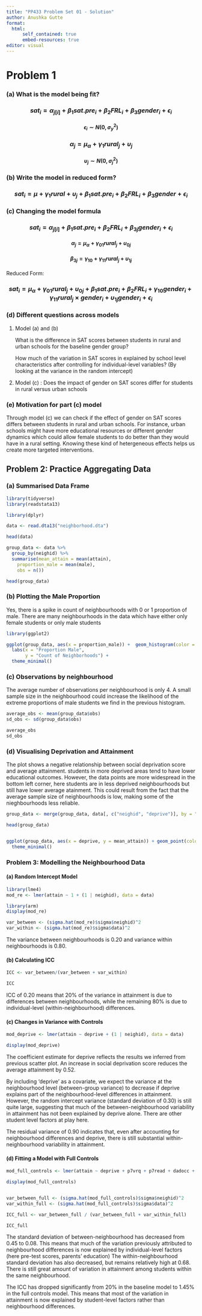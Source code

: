 ```yaml
---
title: "PP433 Problem Set 01 - Solution"
author: Anushka Gutte
format:
  html:
      self_contained: true
      embed-resources: true
editor: visual
---
```


# Problem 1

### (a) What is the model being fit?

### $$sat_i = \alpha_{j[i]} + \beta_1sat.pre_i + \beta_2FRL_i + \beta_3gender_i + \epsilon_i$$

#### $$
\epsilon_i \sim N(0, \sigma_y^2)
$$

### $$ \alpha_j = \mu_\alpha + \gamma_1rural_j + \upsilon_j $$

#### $$
\upsilon_j \sim N(0, \sigma_j^2)
$$

### (b) Write the model in reduced form?

### $$
sat_i = \mu + \gamma_1rural + \upsilon_j + \beta_1sat.pre_i + \beta_2FRL_i + \beta_3gender + \epsilon_i
$$

### (c) Changing the model formula

### $$sat_i = \alpha_{j[i]} + \beta_1sat.pre_i + \beta_2FRL_i + \beta_{3j}gender_i + \epsilon_i$$

#### $$
\alpha_j = \mu_\alpha + \gamma_{01}rural_j + \upsilon_{0j} 
$$

#### $$\beta_{3j} = \gamma_{10} + \gamma_{11}rural_j + \upsilon_{1j} $$

Reduced Form:

### $$sat_i = \mu_\alpha + \gamma_{01}rural_j + \upsilon_{0j}  + \beta_1sat.pre_i + \beta_2FRL_i + \gamma_{10}gender_i + \gamma_{11}rural_j \times gender_i+ \upsilon_{1j}gender_i + \epsilon_i$$

### (d) Different questions across models

1.  Model (a) and (b)

    What is the difference in SAT scores between students in rural and urban schools for the baseline gender group?

    How much of the variation in SAT scores in explained by school level characteristics after controlling for individual-level variables? (By looking at the variance in the random intercept)

2.  Model (c) : Does the impact of gender on SAT scores differ for students in rural versus urban schools

### (e) Motivation for part (c) model

Through model (c) we can check if the effect of gender on SAT scores differs between students in rural and urban schools. For instance, urban schools might have more educational resources or different gender dynamics which could allow female students to do better than they would have in a rural setting. Knowing these kind of hetergeneous effects helps us create more targeted interventions.

## Problem 2: Practice Aggregating Data

### (a) Summarised Data Frame

```r

library(tidyverse)
library(readstata13)

library(dplyr)

data <- read.dta13("neighborhood.dta")

head(data)

group_data <- data %>%
  group_by(neighid) %>%
  summarise(mean_attain = mean(attain),
    proportion_male = mean(male),
    obs = n())

head(group_data)

```

### (b) Plotting the Male Proportion

Yes, there is a spike in count of neighbourhoods with 0 or 1 proportion of male. There are many neighbourhoods in the data which have either only female students or only male students

```r


library(ggplot2)

ggplot(group_data, aes(x = proportion_male)) +  geom_histogram(color = "black", fill = "skyblue") +
  labs(x = "Proportion Male",
       y = "Count of Neighborhoods") +
  theme_minimal()

```

### (c) Observations by neighbourhood

The average number of observations per neighbourhood is only 4. A small sample size in the neighbourhood could increase the likelihood of the extreme proportions of male students we find in the previous histogram.

```r

average_obs <- mean(group_data$obs)
sd_obs <- sd(group_data$obs)

average_obs
sd_obs


```

### (d) Visualising Deprivation and Attainment

The plot shows a negative relationship between social deprivation score and average attainment. students in more deprived areas tend to have lower educational outcomes. However, the data points are more widespread in the bottom left corner, here students are in less deprived neighbourhoods but still have lower average atainment. This could result from the fact that the average sample size of neighbourhoods is low, making some of the nieghbourhoods less reliable.

```r


group_data <- merge(group_data, data[, c("neighid", "deprive")], by = "neighid", all.x = TRUE)

head(group_data)


ggplot(group_data, aes(x = deprive, y = mean_attain)) + geom_point(color =   "blue") + labs(title = "Scatter Plot of Social deprivation score vs. Average attainment", x = "Social deprivation score", y = "Average attainment") +
  theme_minimal()

```

### Problem 3: Modelling the Neighbourhood Data

#### (a) Random Intercept Model

```r

library(lme4) 
mod_re <- lmer(attain ~ 1 + (1 | neighid), data = data)

library(arm) 
display(mod_re)


```

```r
var_between <- (sigma.hat(mod_re)$sigma$neighid)^2
var_within <- (sigma.hat(mod_re)$sigma$data)^2 

```

The variance between neighbourhoods is 0.20 and variance within neighbourhoods is 0.80.

#### (b) Calculating ICC

```r

ICC <- var_between/(var_between + var_within)

ICC

```

ICC of 0.20 means that 20% of the variance in attainment is due to differences between neighbourhoods, while the remaining 80% is due to individual-level (within-neighbourhood) differences.

#### (c) Changes in Variance with Controls

```r
mod_deprive <- lmer(attain ~ deprive + (1 | neighid), data = data)

display(mod_deprive)
```

The coefficient estimate for deprive reflects the results we inferred from previous scatter plot. An increase in social deprivation score reduces the average attainment by 0.52.

By including 'deprive' as a covariate, we expect the variance at the neighbourhood level (between-group variance) to decrease if deprive explains part of the neighbourhood-level differences in attainment. However, the random intercept variance (standard deviation of 0.30) is still quite large, suggesting that much of the between-neighbourhood variability in attainment has not been explained by deprive alone. There are other student level factors at play here.

The residual variance of 0.90 indicates that, even after accounting for neighbourhood differences and deprive, there is still substantial within-neighbourhood variability in attainment.

#### (d) Fitting a Model with Full Controls

```r
mod_full_controls <- lmer(attain ~ deprive + p7vrq + p7read + dadocc + dadunemp + daded + momed + male + (1 | neighid), data = data)

display(mod_full_controls)


var_between_full <- (sigma.hat(mod_full_controls)$sigma$neighid)^2
var_within_full <- (sigma.hat(mod_full_controls)$sigma$data)^2 

ICC_full <- var_between_full / (var_between_full + var_within_full)

ICC_full

```

The standard deviation of between-neighbourhood has decreased from 0.45 to 0.08. This means that much of the variation previously attributed to neighbourhood differences is now explained by individual-level factors (here pre-test scores, parents' education) The within-neighbourhood standard deviation has also decreased, but remains relatively high at 0.68. There is still great amount of variation in attainment among students within the same neighbourhood.

The ICC has dropped significantly from 20% in the baseline model to 1.45% in the full controls model. This means that most of the variation in attainment is now explained by student-level factors rather than neighbourhood differences.
